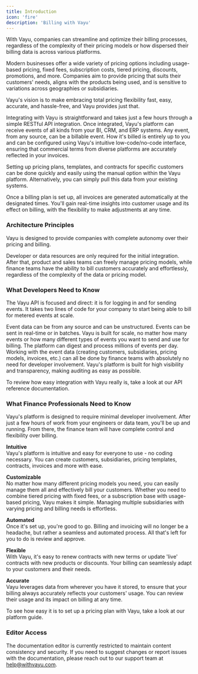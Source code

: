 ```yaml
---
title: Introduction
icon: 'fire'
description: 'Billing with Vayu'
---
```


With Vayu, companies can streamline and optimize their billing processes, regardless of the complexity of their pricing models or how dispersed their billing data is across various platforms.

Modern businesses offer a wide variety of pricing options including usage-based pricing, fixed fees, subscription costs, tiered pricing, discounts, promotions, and more. Companies aim to provide pricing that suits their customers' needs, aligns with the products being used, and is sensitive to variations across geographies or subsidiaries.

Vayu's vision is to make embracing total pricing flexibility fast, easy, accurate, and hassle-free, and Vayu provides just that.

Integrating with Vayu is straightforward and takes just a few hours through a simple RESTful API integration. Once integrated, Vayu's platform can receive events of all kinds from your BI, CRM, and ERP systems. Any event, from any source, can be a billable event. How it's billed is entirely up to you and can be configured using Vayu's intuitive low-code/no-code interface, ensuring that commercial terms from diverse platforms are accurately reflected in your invoices.

Setting up pricing plans, templates, and contracts for specific customers can be done quickly and easily using the manual option within the Vayu platform. Alternatively, you can simply pull this data from your existing systems.

Once a billing plan is set up, all invoices are generated automatically at the designated times. You'll gain real-time insights into customer usage and its effect on billing, with the flexibility to make adjustments at any time.

### Architecture Principles
Vayu is designed to provide companies with complete autonomy over their pricing and billing.

Developer or data resources are only required for the initial integration. After that, product and sales teams can freely manage pricing models, while finance teams have the ability to bill customers accurately and effortlessly, regardless of the complexity of the data or pricing model.

### What Developers Need to Know
The Vayu API is focused and direct: it is for logging in and for sending events. It takes two lines of code for your company to start being able to bill for metered events at scale.

<Steps>
  <Step title="Events Metering Flexibility">
   Event data can be from any source and can be unstructured. Events can be sent in real-time or in batches.
  </Step>
  <Step title="Scale">
    Vayu is built for scale, no matter how many events or how many different types of events you want to send and use for billing. The platform can digest and process millions of events per day.
  </Step>
  <Step title="No-code / low-code">
    Working with the event data (creating customers, subsidiaries, pricing models, invoices, etc.) can all be done by finance teams with absolutely no need for developer involvement.
  </Step>
  <Step title="Auditable">
  Vayu's platform is built for high visibility and transparency, making auditing as easy as possible.
  </Step>
</Steps>

To review how easy integration with Vayu really is, take a look at our API reference documentation.

### What Finance Professionals Need to Know
Vayu's platform is designed to require minimal developer involvement. After just a few hours of work from your engineers or data team, you'll be up and running. From there, the finance team will have complete control and flexibility over billing. <br/>

**Intuitive** <br/>
 Vayu's platform is intuitive and easy for everyone to use - no coding necessary. You can create customers, subsidiaries, pricing templates, contracts, invoices and more with ease. <br/>

**Customizable** <br/>
No matter how many different pricing models you need, you can easily manage them all and effectively bill your customers. Whether you need to combine tiered pricing with fixed fees, or a subscription base with usage-based pricing, Vayu makes it simple. Managing multiple subsidiaries with varying pricing and billing needs is effortless. <br/>

**Automated** <br/>
Once it's set up, you're good to go. Billing and invoicing will no longer be a headache, but rather a seamless and automated process. All that's left for you to do is review and approve. <br/>

**Flexible** <br/>
With Vayu, it's easy to renew contracts with new terms or update 'live' contracts with new products or discounts. Your billing can seamlessly adapt to your customers and their needs. <br/>

**Accurate** <br/> Vayu leverages data from wherever you have it stored, to ensure that your billing always accurately reflects your customers' usage. You can review their usage and its impact on billing at any time.

To see how easy it is to set up a pricing plan with Vayu, take a look at our platform guide.

### Editor Access
The documentation editor is currently restricted to maintain content consistency and security. If you need to suggest changes or report issues with the documentation, please reach out to our support team at help@withvayu.com.